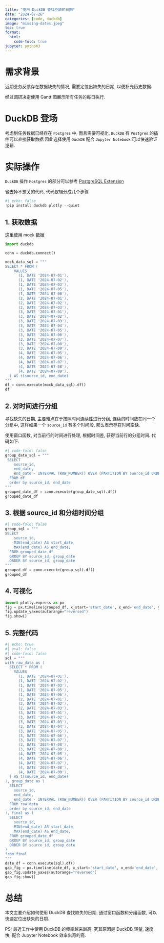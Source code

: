 ```yaml
---
title: "使用 DuckDB 查找空缺的日期"
date: "2024-07-26"
categories: [code, duckdb]
image: "missing-dates.jpeg"
toc: true
format:
  html:
    code-fold: true
jupyter: python3
---
```


# 需求背景

近期业务反馈存在数据缺失的情况, 需要定位出缺失的日期, 以便补充历史数据. 

经过调研决定使用 Gantt 图展示所有任务的每日执行.

# DuckDB 登场

考虑到任务数据已经存在 `Postgres` 中, 而且需要可视化, `DuckDB` 有 `Postgres` 的插件可以直接获取数据
因此选择使用 `DuckDB` 配合 `Jupyter Notebook` 可以快速验证逻辑.

# 实际操作

`DuckDB` 操作 `Postgres` 的部分可以参考 [PostgreSQL Extension](https://duckdb.org/docs/extensions/postgres)

省去掉不想关的代码, 代码逻辑分成几个步骤

```python
#| echo: false
!pip install duckdb plotly --quiet
```

## 1. 获取数据

这里使用 mock 数据

```python
import duckdb

conn = duckdb.connect()

mock_data_sql = """
SELECT * FROM (
    VALUES 
      (1, DATE '2024-07-01'),
      (1, DATE '2024-07-02'),
      (1, DATE '2024-07-03'),
      (1, DATE '2024-07-05'),
      (1, DATE '2024-07-06'),
      (2, DATE '2024-07-01'),
      (2, DATE '2024-07-02'),
      (2, DATE '2024-07-03'),
      (3, DATE '2024-07-01'),
      (3, DATE '2024-07-02'),
      (3, DATE '2024-07-03'),
      (3, DATE '2024-07-04'),
      (3, DATE '2024-07-05'),
      (3, DATE '2024-07-06'),
      (3, DATE '2024-07-07'),
      (3, DATE '2024-07-08'),
      (3, DATE '2024-07-09'),
      (4, DATE '2024-07-05'),
      (4, DATE '2024-07-06'),
      (4, DATE '2024-07-07'),
      (4, DATE '2024-07-08'),
      (4, DATE '2024-07-09'),
  ) AS t(source_id, end_date)
"""
df = conn.execute(mock_data_sql).df()
df
```

## 2. 对时间进行分组

寻找缺失的日期, 主要难点在于按照时间连续性进行分组, 连续的时间放在同一个分组中, 这样如果一个 `source_id` 有多个时间段, 那么表示存在时间空缺.

使用窗口函数, 对当前行的时间进行处理, 根据时间差, 获得当前行的分组时间. 代码如下:

```python
#| code-fold: false
group_date_sql = """
 SELECT 
    source_id,
    end_date,
    end_date - INTERVAL (ROW_NUMBER() OVER (PARTITION BY source_id ORDER BY end_date) - 1) DAY AS group_date
  FROM df
  order by source_id, end_date
"""
grouped_date_df = conn.execute(group_date_sql).df()
grouped_date_df
```

## 3. 根据 source_id 和分组时间分组

```python
#| code-fold: false
group_sql = """
SELECT 
    source_id,
    MIN(end_date) AS start_date,
    MAX(end_date) AS end_date,
  FROM grouped_date_df
  GROUP BY source_id, group_date
  ORDER BY source_id, group_date
"""
grouped_df = conn.execute(group_sql).df()
grouped_df
```

## 4. 可视化

```python
import plotly.express as px
fig = px.timeline(grouped_df, x_start='start_date', x_end='end_date', y='source_id')
fig.update_yaxes(autorange="reversed")
fig.show()
```

## 5. 完整代码

```python
#| echo: true
#| eval: false
#| code-fold: false
sql = """
with raw_data as (
  SELECT * FROM (
    VALUES 
      (1, DATE '2024-07-01'),
      (1, DATE '2024-07-02'),
      (1, DATE '2024-07-03'),
      (1, DATE '2024-07-05'),
      (1, DATE '2024-07-06'),
      (2, DATE '2024-07-01'),
      (2, DATE '2024-07-02'),
      (2, DATE '2024-07-03'),
      (3, DATE '2024-07-01'),
      (3, DATE '2024-07-02'),
      (3, DATE '2024-07-03'),
      (3, DATE '2024-07-04'),
      (3, DATE '2024-07-05'),
      (3, DATE '2024-07-06'),
      (3, DATE '2024-07-07'),
      (3, DATE '2024-07-08'),
      (3, DATE '2024-07-09'),
      (4, DATE '2024-07-05'),
      (4, DATE '2024-07-06'),
      (4, DATE '2024-07-07'),
      (4, DATE '2024-07-08'),
      (4, DATE '2024-07-09'),
  ) AS t(source_id, end_date)
), group_date as (
  SELECT 
    source_id,
    end_date,
    end_date - INTERVAL (ROW_NUMBER() OVER (PARTITION BY source_id ORDER BY end_date) - 1) DAY AS group_date
  FROM raw_data
  order by source_id, end_date
), final as (
  SELECT 
    source_id,
    MIN(end_date) AS start_date,
    MAX(end_date) AS end_date,
  FROM grouped_date_df
  GROUP BY source_id, group_date
  ORDER BY source_id, group_date
)
from final
"""
date_df = conn.execute(sql).df()
gap_fig = px.timeline(date_df, x_start='start_date', x_end='end_date', y='source_id')
gap_fig.update_yaxes(autorange="reversed")
gap_fig.show()
```

# 总结

本文主要介绍如何使用 DuckDB 查找缺失的日期, 通过窗口函数和分组函数, 可以快速定位出缺失的日期.

PS: 最近工作中使用 DuckDB 的频率越来越高, 究其原因是 DuckDB 轻量, 速度快, 配合 Jupyter Notebook 效率出奇的高.
